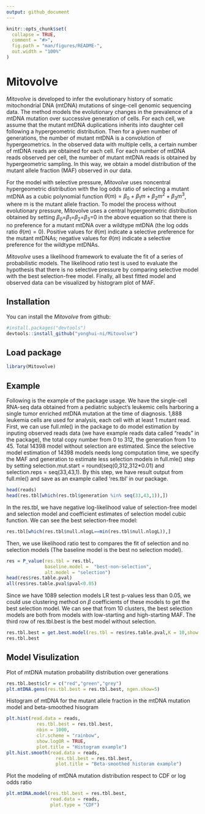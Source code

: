 ```yaml
---
output: github_document
---
```


<!-- README.md is generated from README.Rmd. Please edit that file -->

```r
knitr::opts_chunk$set(
  collapse = TRUE,
  comment = "#>",
  fig.path = "man/figures/README-",
  out.width = "100%"
)
```

# Mitovolve

<!-- badges: start -->
<!-- badges: end -->

*Mitovolve* is developed to infer the evolutionary history of somatic mitochondrial DNA (mtDNA) mutations of singe-cell genomic sequencing data. The method models the evolutionary changes in the prevalence of a mtDNA mutation over successive generation of cells. For each cell, we assume that the mutant mtDNA duplications inherits into daughter cell following a hypergeometric distribution. Then for a given number of generations, the number of mutant mtDNA is a convolution of hypergeometrics. In the observed data with multiple cells, a certain number of mtDNA reads are obtained for each cell. For each number of mtDNA reads observed per cell, the number of mutant mtDNA reads is obtained by hypergeometric sampling. In this way, we obtain a model distribution of the mutant allele fraction (MAF) observed in our data.  

For the model with selective pressure, *Mitovolve* uses noncentral hypergeometric distribution with the log odds ratio of selecting a mutant mtDNA as a cubic polynomial function $\theta(m) = \beta_{0}+\beta_{1}m+\beta_{2}m^{2}+\beta_{3}m^{3}$, where m is the mutant allele fraction. To model the process without evolutionary pressure, Mitovolve uses a central hypergeometric distribution obtained by setting $\beta_{0}$=$\beta_{1}$=$\beta_{2}$=$\beta_{3}$=0 in the above equation so that there is no preference for a mutant mtDNA over a wildtype mtDNA (the log odds ratio $\theta(m) = 0$). Positive values for $\theta(m)$ indicate a selective preference for the mutant mtDNAs; negative values for $\theta(m)$ indicate a selective preference for the wildtype mtDNAs. 

*Mitovolve* uses a likelihood framework to evaluate the fit of a series of probabilistic models. The likelihood ratio test is used to evaluate the hypothesis that there is no selective pressure by comparing selective model with the best selection-free model. Finally, all best fitted model and observed data can be visualized by histogram plot of MAF.  




## Installation

You can install the *Mitovolve* from github:
``` r
#install.packages("devtools")
devtools::install_github("yonghui-ni/Mitovolve")
```

## Load package
``` r
library(Mitovolve)
``` 


## Example
Following is the example of the package usage. We have the single-cell RNA-seq data obtained from a pediatric subject’s leukemic cells harboring a single tumor enriched mtDNA mutation at the time of diagnosis. 1,888 leukemia cells are used for analysis, each cell with at least 1 mutant read. First, we can use full.mle() in the package to do model estimation by inputing observed reads data (we have example reads data called "reads" in the package), the total copy number from 0 to 312, the generation from 1 to 45. Total 14398 model without selection are estimated. Since the selective model estimation of 14398 models needs long computation time, we specify the MAF and generation to estimate less selection models in full.mle() step by setting selection.mut.start = round(seq(0,312,312*0.01) and selection.reps = seq(33,43,1). By this step, we have result output from full.mle() and save as an example called 'res.tbl' in our package.

``` r
head(reads)
head(res.tbl[which(res.tbl$generation %in% seq(33,43,1)),])
``` 

In the res.tbl, we have negative log-likelihood value of selection-free model and selection model and coefficient estimates of selection model cubic function. We can see the best selection-free model:
``` r
res.tbl[which(res.tbl$null.nlogL==min(res.tbl$null.nlogL)),]
``` 

Then, we use likelihood ratio test to compares the fit of selection and no selection models (The baseline model is the best no selection model). 
``` r
res = P_value(res.tbl = res.tbl,
              baseline.model =  "best-non-selection",
              alt.model = "selection")
head(res$res.table.pval)
all(res$res.table.pval$pval<0.05)
```

Since we have 1089 selection models LR test p-values less than 0.05, we could use clustering method on $\beta$ coefficients of these models to get the best selection model. We can see that from 10 clusters, the best selection models are both from models with low-starting and high-starting MAF. The third row of res.tbl.best is the best model without selection.
``` r
res.tbl.best = get.best.model(res.tbl = res$res.table.pval,K = 10,show.best = TRUE)
res.tbl.best
```
## Model Visulization
Plot of mtDNA mutation probability distribution over generations
``` r
res.tbl.best$clr = c("red","green","grey")        
plt.mtDNA.gens(res.tbl.best = res.tbl.best, ngen.show=5)
```

Histogram of mtDNA for the mutant allele fraction in the mtDNA mutation model and beta-smoothed hisogram
``` r
plt.hist(read.data = reads,
           res.tbl.best = res.tbl.best,
           nbin = 1000,
           clr.scheme = "rainbow",
           show.logOR = TRUE,
           plot.title = "Histogram example")
plt.hist.smooth(read.data = reads,
                  res.tbl.best = res.tbl.best,
                  plot.title = "Beta-smoothed historam example")

```

Plot the modeling of mtDNA mutation distribution respect to CDF or log odds ratio
``` r
plt.mtDNA.model(res.tbl.best = res.tbl.best,
                read.data = reads,
                plot.type = "CDF")
```



